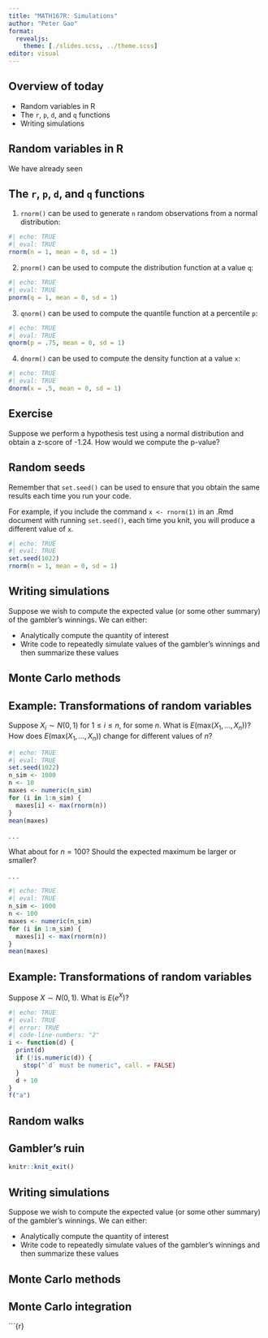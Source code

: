```yaml
---
title: "MATH167R: Simulations"
author: "Peter Gao"
format: 
  revealjs:
    theme: [./slides.scss, ../theme.scss]
editor: visual
---
```


## Overview of today

-   Random variables in R
-   The `r`, `p`, `d`, and `q` functions
-   Writing simulations

## Random variables in R

We have already seen

## The `r`, `p`, `d`, and `q` functions

1.  `rnorm()` can be used to generate `n` random observations from a normal distribution:

```r
#| echo: TRUE
#| eval: TRUE
rnorm(n = 1, mean = 0, sd = 1)
```

2.  `pnorm()` can be used to compute the distribution function at a value `q`:

```r
#| echo: TRUE
#| eval: TRUE
pnorm(q = 1, mean = 0, sd = 1)
```

3.  `qnorm()` can be used to compute the quantile function at a percentile `p`:

```r
#| echo: TRUE
#| eval: TRUE
qnorm(p = .75, mean = 0, sd = 1)
```

4.  `dnorm()` can be used to compute the density function at a value `x`:

```r
#| echo: TRUE
#| eval: TRUE
dnorm(x = .5, mean = 0, sd = 1)
```

## Exercise

Suppose we perform a hypothesis test using a normal distribution and obtain a z-score of -1.24. How would we compute the p-value?

## Random seeds

Remember that `set.seed()` can be used to ensure that you obtain the same results each time you run your code.

For example, if you include the command `x <- rnorm(1)` in an .Rmd document with running `set.seed()`, each time you knit, you will produce a different value of `x`.

```r
#| echo: TRUE
#| eval: TRUE
set.seed(1022)
rnorm(n = 1, mean = 0, sd = 1)
```

## Writing simulations

Suppose we wish to compute the expected value (or some other summary) of the gambler's winnings. We can either:

-   Analytically compute the quantity of interest
-   Write code to repeatedly simulate values of the gambler's winnings and then summarize these values

## Monte Carlo methods

## Example: Transformations of random variables

Suppose $X_i\sim N(0, 1)$ for $1\leq i\leq n$, for some $n$. What is $E(\mathrm{max}(X_1,\ldots, X_n))?$ How does $E(\mathrm{max}(X_1,\ldots, X_n))$ change for different values of $n$?

```r
#| echo: TRUE
#| eval: TRUE
set.seed(1022)
n_sim <- 1000
n <- 10
maxes <- numeric(n_sim)
for (i in 1:n_sim) {
  maxes[i] <- max(rnorm(n))
}
mean(maxes)
```

. . .

What about for $n=100$? Should the expected maximum be larger or smaller?

. . .

```r
#| echo: TRUE
#| eval: TRUE
n_sim <- 1000
n <- 100
maxes <- numeric(n_sim)
for (i in 1:n_sim) {
  maxes[i] <- max(rnorm(n))
}
mean(maxes)
```

## Example: Transformations of random variables

Suppose $X\sim N(0, 1)$. What is $E(e^X)$?

```r
#| echo: TRUE
#| eval: TRUE
#| error: TRUE
#| code-line-numbers: "2"
i <- function(d) {
  print(d)
  if (!is.numeric(d)) {
    stop("`d` must be numeric", call. = FALSE)
  }
  d + 10
}
f("a")
```

## Random walks

## Gambler's ruin

```r
knitr::knit_exit()
```

## Writing simulations

Suppose we wish to compute the expected value (or some other summary) of the gambler's winnings. We can either:

-   Analytically compute the quantity of interest
-   Write code to repeatedly simulate values of the gambler's winnings and then summarize these values

## Monte Carlo methods

## Monte Carlo integration

\`\`\`{r}
